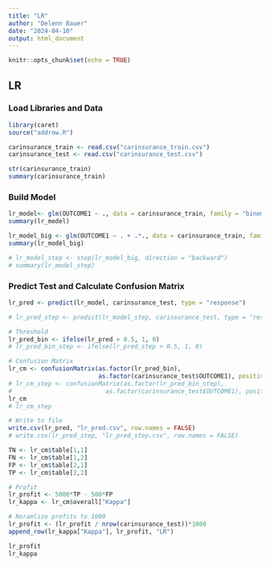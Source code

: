 ---
title: "LR"
author: "Delenn Bauer"
date: "2024-04-10"
output: html_document
---

```{r setup, include=FALSE}
knitr::opts_chunk$set(echo = TRUE)
```

## LR

### Load Libraries and Data

```{r}
library(caret)
source("addrow.R")

carinsurance_train <- read.csv("carinsurance_train.csv")
carinsurance_test <- read.csv("carinsurance_test.csv")

str(carinsurance_train)
summary(carinsurance_train)

```

### Build Model

```{r, cache=TRUE}
lr_model<- glm(OUTCOME1 ~ ., data = carinsurance_train, family = "binomial")
summary(lr_model)
```

```{r, cache=TRUE}
lr_model_big <- glm(OUTCOME1 ~ . + .*., data = carinsurance_train, family = "binomial")
summary(lr_model_big)
```

```{r, cache=TRUE}
# lr_model_step <- step(lr_model_big, direction = "backward")
# summary(lr_model_step)
```

### Predict Test and Calculate Confusion Matrix
```{r, cache=TRUE}
lr_pred <- predict(lr_model, carinsurance_test, type = "response")
```

```{r, cache=TRUE}
# lr_pred_step <- predict(lr_model_step, carinsurance_test, type = "response")
```


```{r, cache=TRUE}
# Threshold
lr_pred_bin <- ifelse(lr_pred > 0.5, 1, 0)
# lr_pred_bin_step <- ifelse(lr_pred_step > 0.5, 1, 0)

# Confusion Matrix
lr_cm <- confusionMatrix(as.factor(lr_pred_bin), 
                         as.factor(carinsurance_test$OUTCOME1), positive = "1")
# lr_cm_step <- confusionMatrix(as.factor(lr_pred_bin_step),
#                          as.factor(carinsurance_test$OUTCOME1), positive = "1")
lr_cm
# lr_cm_step

# Write to file
write.csv(lr_pred, "lr_pred.csv", row.names = FALSE)
# write.csv(lr_pred_step, "lr_pred_step.csv", row.names = FALSE)
```

```{r, cache=TRUE}
TN <- lr_cm$table[1,1]
FN <- lr_cm$table[1,2]
FP <- lr_cm$table[2,1]
TP <- lr_cm$table[2,2]

# Profit
lr_profit <- 5000*TP - 500*FP
lr_kappa <- lr_cm$overall["Kappa"]

# Noramlize profits to 1000
lr_profit <- (lr_profit / nrow(carinsurance_test))*1000
append_row(lr_kappa["Kappa"], lr_profit, "LR")

lr_profit
lr_kappa
```